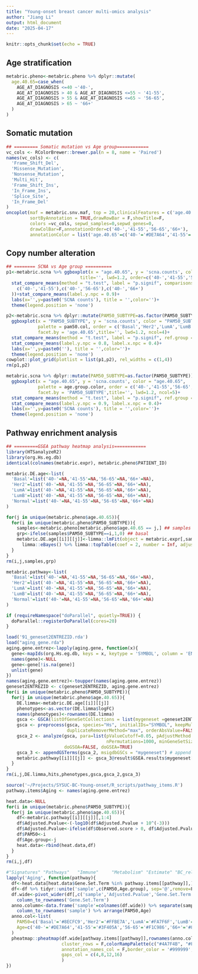 ```yaml
---
title: "Young-onset breast cancer multi-omics analysis"
author: "Jiang Li"
output: html_document
date: "2025-04-17"
---
```


```r
knitr::opts_chunk$set(echo = TRUE)
```

## Age stratification
```r
metabric.pheno<-metabric.pheno %>% dplyr::mutate(
  age.40.65=case_when(
    AGE_AT_DIAGNOSIS <=40 ~'40-',
    AGE_AT_DIAGNOSIS > 40 & AGE_AT_DIAGNOSIS <=55 ~ '41-55',
    AGE_AT_DIAGNOSIS > 55 & AGE_AT_DIAGNOSIS <=65 ~ '56-65',
    AGE_AT_DIAGNOSIS > 65 ~ '66+'
  )
)
```


## Somatic mutation
```r
## ========= Somatic mutation vs Age group============
vc_cols <- RColorBrewer::brewer.pal(n = 8, name = 'Paired')
names(vc_cols) <- c(
  'Frame_Shift_Del',
  'Missense_Mutation',
  'Nonsense_Mutation',
  'Multi_Hit',
  'Frame_Shift_Ins',
  'In_Frame_Ins',
  'Splice_Site',
  'In_Frame_Del'
)
oncoplot(maf = metabric.snv.maf, top = 20,clinicalFeatures = c('age.40.65'),
         sortByAnnotation = TRUE,drawRowBar = F,showTitle=F,
         colors =vc_cols, sepwd_samples=0,sepwd_genes=0,
         drawColBar=F,annotationOrder=c('40-','41-55','56-65','66+'),
         annotationColor = list('age.40.65'=c('40-'='#DE7A64','41-55'='#3F405A','56-65'='#F1C986','66+'='#83B29E')))
```


## Copy number alteration
```r
## ======== SCNA vs Age group ==========
p1<-metabric.scna %>% ggboxplot(x = "age.40.65", y = 'scna.counts', color = 'age.40.65', palette = age.group.color,
                            title='', lwd=1.2, order=c('40-','41-55','56-65','66+'))+
  stat_compare_means(method = "t.test", label = "p.signif", comparisons = list(
    c('40-','41-55'),c('40-','56-65'),c('40-','66+')
  ))+stat_compare_means(label.y.npc = 0.9)+
  labs(x='',y=paste0('SCNA counts'), title = '',color='')+
  theme(legend.position = 'none')

p2<-metabric.scna %>% dplyr::mutate(PAM50_SUBTYPE=as.factor(PAM50_SUBTYPE)) %>% 
  ggboxplot(x = "PAM50_SUBTYPE", y = 'scna.counts', color = "PAM50_SUBTYPE", 
            palette = pam50.col, order = c('Basal','Her2','LumA','LumB','Normal'),
            facet.by = 'age.40.65',title='', lwd=1.2, ncol=4)+
  stat_compare_means(method = "t.test", label = "p.signif", ref.group = 'Basal')+
  stat_compare_means(label.y.npc = 0.8, label.x.npc = 0.4)+
  labs(x='',y=paste0(''), title = '',color='')+
  theme(legend.position = 'none')
cowplot::plot_grid(plotlist = list(p1,p2), rel_widths = c(1,4))
rm(p1,p2)

metabric.scna %>% dplyr::mutate(PAM50_SUBTYPE=as.factor(PAM50_SUBTYPE)) %>% 
  ggboxplot(x = "age.40.65", y = 'scna.counts', color = "age.40.65", 
            palette = age.group.color, order = c('40-','41-55','56-65','66+'),
            facet.by = 'PAM50_SUBTYPE',title='', lwd=1.2, ncol=5)+
  stat_compare_means(method = "t.test", label = "p.signif", ref.group = '40-')+
  stat_compare_means(label.y.npc = 0.9, label.x.npc = 0.4)+
  labs(x='',y=paste0('SCNA counts'), title = '',color='')+
  theme(legend.position = 'none')
```

## Pathway enrichment analysis
```r
## =========GSEA pathway heatmap analysis============
library(HTSanalyzeR2)
library(org.Hs.eg.db)
identical(colnames(metabric.expr), metabric.pheno$PATIENT_ID)

metabric.DE.age<-list(
  'Basal'=list('40-'=NA,'41-55'=NA,'56-65'=NA,'66+'=NA),
  'Her2'=list('40-'=NA,'41-55'=NA,'56-65'=NA,'66+'=NA),
  'LumA'=list('40-'=NA,'41-55'=NA,'56-65'=NA,'66+'=NA),
  'LumB'=list('40-'=NA,'41-55'=NA,'56-65'=NA,'66+'=NA),
  'Normal'=list('40-'=NA,'41-55'=NA,'56-65'=NA,'66+'=NA)
)

for(j in unique(metabric.pheno$age.40.65)){
  for(i in unique(metabric.pheno$PAM50_SUBTYPE)){
    samples<-metabric.pheno[metabric.pheno$age.40.65 == j,] ## samples of group 40-
    grp<-ifelse(samples$PAM50_SUBTYPE==i,1,0) ## basal
    metabric.DE.age[[i]][[j]]<-limma::lmFit(object = metabric.expr[,samples$PATIENT_ID], design = model.matrix(~grp)) %>%
      limma::eBayes() %>% limma::topTable(coef = 2, number = Inf, adjust.method = 'BH')
  }
}
rm(i,j,samples,grp)

metabric.pathway<-list(
  'Basal'=list('40-'=NA,'41-55'=NA,'56-65'=NA,'66+'=NA),
  'Her2'=list('40-'=NA,'41-55'=NA,'56-65'=NA,'66+'=NA),
  'LumA'=list('40-'=NA,'41-55'=NA,'56-65'=NA,'66+'=NA),
  'LumB'=list('40-'=NA,'41-55'=NA,'56-65'=NA,'66+'=NA),
  'Normal'=list('40-'=NA,'41-55'=NA,'56-65'=NA,'66+'=NA)
)

if (requireNamespace("doParallel", quietly=TRUE)) {
  doParallel::registerDoParallel(cores=20)
}

load('91_geneset2ENTREZID.rda')
load("aging_gene.rda")
aging.gene.entrez<-lapply(aging.gene, function(x){
  gene<-mapIds(org.Hs.eg.db, keys = x, keytype = 'SYMBOL', column = 'ENTREZID')
  names(gene)<-NULL
  gene<-gene[!is.na(gene)]
  unlist(gene)
})
names(aging.gene.entrez)<-toupper(names(aging.gene.entrez))
geneset2ENTREZID <- c(geneset2ENTREZID, aging.gene.entrez)
for(i in unique(metabric.pheno$PAM50_SUBTYPE)){
  for(j in unique(metabric.pheno$age.40.65)){
    DE.limma<-metabric.DE.age[[i]][[j]]
    phenotypes<-as.vector(DE.limma$logFC)
    names(phenotypes)<-rownames(DE.limma)
    gsca <- GSCA(listOfGeneSetCollections = list(mygeneset =geneset2ENTREZID), geneList=phenotypes)
    gsca <- preprocess(gsca, species="Hs", initialIDs="SYMBOL", keepMultipleMappings=TRUE, 
                       duplicateRemoverMethod="max", orderAbsValue=FALSE)
    gsca_2 <- analyze(gsca, para=list(pValueCutoff=0.05, pAdjustMethod ="BH", 
                                      nPermutations=1000, minGeneSetSize=1, exponent=1), 
                      doGSOA=FALSE, doGSEA=TRUE)
    gsca_3 <- appendGSTerms(gsca_2, msigdbGSCs = "mygeneset") # append gene set terms to replace IDs
    metabric.pathway[[i]][[j]] <- gsca_3@result$GSEA.results$mygeneset[,1:4]
  }
}
rm(i,j,DE.limma,hits,phenotypes,gsca,gsca_2,gsca_3)

source('~/Projects/SYSUC-BC-Young-onset/R_scripts/pathway_items.R')
pathway.items$Aging <- names(aging.gene.entrez)

heat.data<-NULL
for(i in unique(metabric.pheno$PAM50_SUBTYPE)){
  for(j in unique(metabric.pheno$age.40.65)){
    df<-metabric.pathway[[i]][[j]][,1:4]
    df$Adjusted.Pvalue<-(-log10(df$Adjusted.Pvalue + 10^(-3)))
    df$Adjusted.Pvalue<-ifelse(df$Observed.score > 0, df$Adjusted.Pvalue, -df$Adjusted.Pvalue)
    df$PAM50<-i
    df$Age.group<-j
    heat.data<-rbind(heat.data,df)
  }
}
rm(i,j,df)

#"Signatures" "Pathways"   "Immune"     "Metabolism" "Estimate" "BC_related" "Aging"
lapply('Aging', function(pathway){
  df<-heat.data[heat.data$Gene.Set.Term %in% pathway.items[[pathway]],]
  df<-df %>% tidyr::unite('sample',c(PAM50,Age.group), sep='@',remove=F)
  df.wide<-pivot_wider(df[,c('sample','Adjusted.Pvalue','Gene.Set.Term')], names_from = sample, values_from = Adjusted.Pvalue) %>%
    column_to_rownames('Gene.Set.Term')
  anno.column<-data.frame('sample'=colnames(df.wide)) %>% separate(sample,into=c('PAM50','Age'),sep='@',remove=F) %>% 
    column_to_rownames('sample') %>% arrange(PAM50,Age)
  anno.col<-list(
    PAM50=c('Basal'='#8ECFC9','Her2'='#FFBE7A','LumA'='#FA7F6F','LumB'='#82B0D2','Normal'='#BEB8DC'),
    Age=c('40-'='#DE7A64','41-55'='#3F405A','56-65'='#F1C986','66+'='#83B29E')
  )
  pheatmap::pheatmap(df.wide[pathway.items[[pathway]],rownames(anno.column)], annotation_col = anno.column, annotation_colors = anno.col, main = pathway, cluster_cols = F,
                     cluster_rows = F,colorRampPalette(c("#4A7F4B", "#FFFFFF", "#B41600"))(100), show_colnames = F, 
                     annotation_names_col = F,border_color = '#999999',fontsize =10, cellwidth = 20,cellheight=20, 
                     gaps_col = c(4,8,12,16)
                     )
})
```

